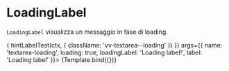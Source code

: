 

<Meta title="Components/Textarea/Props/LoadingLabel" component={VvTextarea} />

# LoadingLabel

`LoadingLabel` visualizza un messaggio in fase di loading.

<Canvas>
	<Story
		name="Loading"
		play={async (ctx) => {
			hintLabelTest(ctx, {
				className: 'vv-textarea--loading'
			})
		}}
		args={{
			name: 'textarea-loading',
			loading: true,
			loadingLabel: 'Loading label!',
			label: 'Loading label'
		}}>
		{Template.bind({})}
	</Story>
</Canvas>
